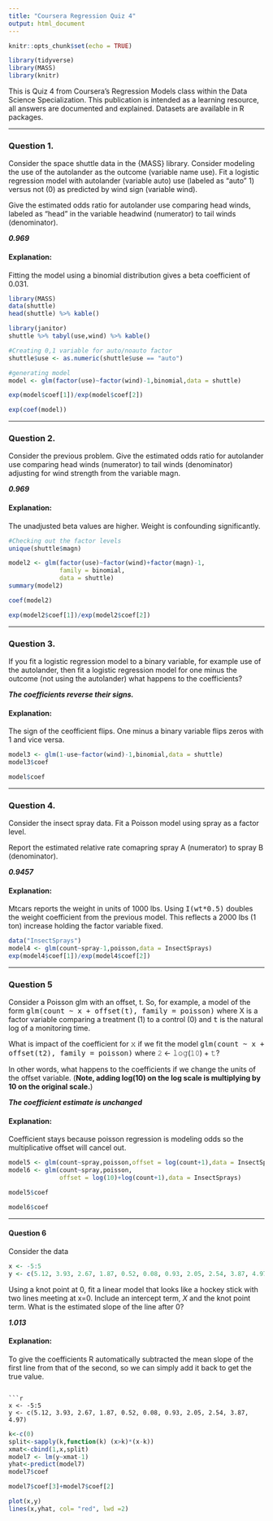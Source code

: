 ---
title: "Coursera Regression Quiz 4"
output: html_document
---

```{r setup, include=FALSE}
knitr::opts_chunk$set(echo = TRUE)
```


```{r, message=FALSE,warning=FALSE,echo=FALSE}
library(tidyverse)
library(MASS)
library(knitr)
```

This is Quiz 4 from Coursera’s Regression Models class within the Data Science Specialization. 
This publication is intended as a learning resource, all answers are documented and explained. Datasets are available in R packages.

----------------------------------

### Question 1. 

Consider the space shuttle data in the {MASS} library. 
Consider modeling the use of the autolander as the outcome (variable name use). 
Fit a logistic regression model with autolander (variable auto) use (labeled as "auto" 1) versus not (0) as predicted by wind sign (variable wind).

Give the estimated odds ratio for autolander use comparing head winds, labeled as "head" in the variable headwind (numerator) to tail winds (denominator).


***0.969***

#### Explanation:

Fitting the model using a binomial distribution gives a beta coefficient of 0.031.

```{r}
library(MASS)
data(shuttle)
head(shuttle) %>% kable()
```

```{r warning=FALSE,message=FALSE}
library(janitor)
shuttle %>% tabyl(use,wind) %>% kable()
```

```{r}
#Creating 0,1 variable for auto/noauto factor
shuttle$use <- as.numeric(shuttle$use == "auto")
```

```{r}
#generating model
model <- glm(factor(use)~factor(wind)-1,binomial,data = shuttle)
```

```{r}
exp(model$coef[1])/exp(model$coef[2])
```
```{r}
exp(coef(model))
```    


--------------------------------------------

### Question 2. 

Consider the previous problem. Give the estimated odds ratio for autolander use comparing head winds (numerator) to tail winds (denominator) adjusting for wind strength from the variable magn.

***0.969***

#### Explanation:
The unadjusted beta values are higher. Weight is confounding significantly.

```{r}
#Checking out the factor levels
unique(shuttle$magn)
```

```{r}
model2 <- glm(factor(use)~factor(wind)+factor(magn)-1,
              family = binomial,
              data = shuttle)
summary(model2)
```

```{r}
coef(model2)
```

```{r}
exp(model2$coef[1])/exp(model2$coef[2])
```

--------------------------------------------

### Question 3. 

If you fit a logistic regression model to a binary variable, for example use of the autolander, then fit a logistic regression model for one minus the outcome (not using the autolander) what happens to the coefficients?

***The coefficients reverse their signs.***

#### Explanation:

The sign of the ceofficient flips. One minus a binary variable flips zeros with 1 and vice versa.

```{r}
model3 <- glm(1-use~factor(wind)-1,binomial,data = shuttle)
model3$coef
```

```{r}
model$coef
```


--------------------------------------------

### Question 4. 

Consider the insect spray data. 
Fit a Poisson model using spray as a factor level. 

Report the estimated relative rate comapring spray A (numerator) to spray B (denominator).


***0.9457***

#### Explanation:

Mtcars reports the weight in units of 1000 lbs. Using <tt>I(wt*0.5)</tt> doubles the weight coefficient from the previous model. 
This reflects a 2000 lbs (1 ton) increase holding the factor variable fixed.


```{r}
data("InsectSprays")
model4 <- glm(count~spray-1,poisson,data = InsectSprays)
exp(model4$coef[1])/exp(model4$coef[2])
```

-----------------------------------------------------------------

### Question 5 

Consider a Poisson glm with an offset, t. 
So, for example, a model of the form <tt> glm(count ~ x + offset(t), family = poisson)</tt> where X is a factor variable comparing a treatment (1) to a control (0) and <tt>t</tt> is the natural log of a monitoring time. 

What is impact of the coefficient for 𝚡 if we fit the model <tt>glm(count ~ x + offset(t2), family = poisson)</tt> where 𝟸 <- 𝚕𝚘𝚐(𝟷𝟶) + 𝚝? 

In other words, what happens to the coefficients if we change the units of the offset variable. 
(**Note, adding log(10) on the log scale is multiplying by 10 on the original scale.**)

***The coefficient estimate is unchanged***

#### Explanation:

Coefficient stays because poisson regression is modeling odds so the multiplicative offset will cancel out.


```{r}
model5 <- glm(count~spray,poisson,offset = log(count+1),data = InsectSprays)
model6 <- glm(count~spray,poisson,
              offset = log(10)+log(count+1),data = InsectSprays)
```

```{r}
model5$coef
```

```{r}
model6$coef
```



--------------------------------------------

#### Question 6
  
Consider the data



```{r}
x <- -5:5
y <- c(5.12, 3.93, 2.67, 1.87, 0.52, 0.08, 0.93, 2.05, 2.54, 3.87, 4.97)
```

Using a knot point at 0, fit a linear model that looks like a hockey stick with two lines meeting at x=0. 
Include an intercept term, $X$  and the knot point term. What is the estimated slope of the line after 0?

***1.013***

#### Explanation:
To give the coefficients R automatically subtracted the mean slope of the first line from that of the second, so we can simply add it back to get the true value.
```

```{r}
x <- -5:5
y <- c(5.12, 3.93, 2.67, 1.87, 0.52, 0.08, 0.93, 2.05, 2.54, 3.87, 4.97)
```

```{r}
k<-c(0)
split<-sapply(k,function(k) (x>k)*(x-k))
xmat<-cbind(1,x,split)
model7 <- lm(y~xmat-1)
yhat<-predict(model7)
model7$coef
```

```{r}
model7$coef[3]+model7$coef[2]
```

```{r}
plot(x,y)
lines(x,yhat, col= "red", lwd =2)
```

